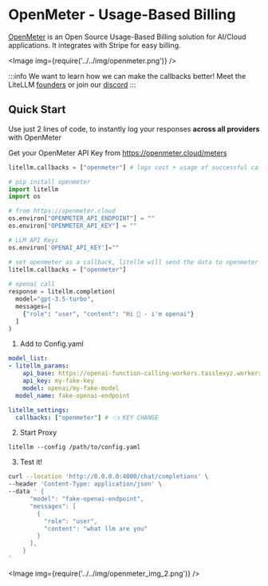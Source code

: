 


# OpenMeter - Usage-Based Billing

[OpenMeter](https://openmeter.io/) is an Open Source Usage-Based Billing solution for AI/Cloud applications. It integrates with Stripe for easy billing.

<Image img={require('../../img/openmeter.png')} />

:::info
We want to learn how we can make the callbacks better! Meet the LiteLLM [founders](https://calendly.com/d/4mp-gd3-k5k/berriai-1-1-onboarding-litellm-hosted-version) or
join our [discord](https://discord.gg/wuPM9dRgDw)
::: 


## Quick Start
Use just 2 lines of code, to instantly log your responses **across all providers** with OpenMeter

Get your OpenMeter API Key from https://openmeter.cloud/meters

```python
litellm.callbacks = ["openmeter"] # logs cost + usage of successful calls to openmeter
```


<Tabs>
<TabItem value="sdk" label="SDK">

```python
# pip install openmeter 
import litellm
import os

# from https://openmeter.cloud
os.environ["OPENMETER_API_ENDPOINT"] = ""
os.environ["OPENMETER_API_KEY"] = ""

# LLM API Keys
os.environ['OPENAI_API_KEY']=""

# set openmeter as a callback, litellm will send the data to openmeter
litellm.callbacks = ["openmeter"] 
 
# openai call
response = litellm.completion(
  model="gpt-3.5-turbo",
  messages=[
    {"role": "user", "content": "Hi 👋 - i'm openai"}
  ]
)
```

</TabItem>
<TabItem value="proxy" label="PROXY">

1. Add to Config.yaml
```yaml
model_list:
- litellm_params:
    api_base: https://openai-function-calling-workers.tasslexyz.workers.dev/
    api_key: my-fake-key
    model: openai/my-fake-model
  model_name: fake-openai-endpoint

litellm_settings:
  callbacks: ["openmeter"] # 👈 KEY CHANGE
```

2. Start Proxy

```
litellm --config /path/to/config.yaml
```

3. Test it! 

```bash
curl --location 'http://0.0.0.0:4000/chat/completions' \
--header 'Content-Type: application/json' \
--data ' {
      "model": "fake-openai-endpoint",
      "messages": [
        {
          "role": "user",
          "content": "what llm are you"
        }
      ],
    }
'
```

</TabItem>
</Tabs>


<Image img={require('../../img/openmeter_img_2.png')} />